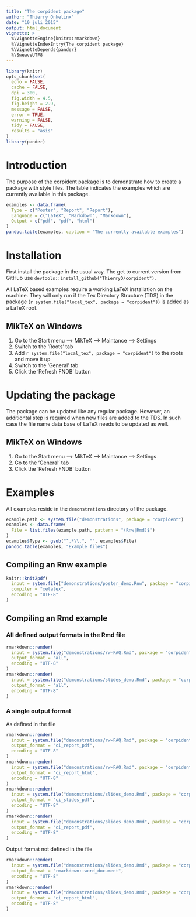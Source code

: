 ```yaml
---
title: "The corpident package"
author: "Thierry Onkelinx"
date: "10 juli 2015"
output: html_document
vignette: >
  %\VignetteEngine{knitr::rmarkdown}
  %\VignetteIndexEntry{The corpident package}
  %\VignetteDepends{pander}
  %\SweaveUTF8
---
```


```r
library(knitr)
opts_chunk$set(
  echo = FALSE, 
  cache = FALSE, 
  dpi = 300, 
  fig.width = 4.5, 
  fig.height = 2.9, 
  message = FALSE, 
  error = TRUE, 
  warning = FALSE, 
  tidy = FALSE,
  results = "asis"
)
library(pander)
```

# Introduction

The purpose of the corpident package is to demonstrate how to create a package with style files. The table indicates the examples which are currently available in this package.

```r
examples <- data.frame(
  Type = c("Poster", "Report", "Report"),
  Language = c("LaTeX", "Markdown", "Markdown"),
  Output = c("pdf", "pdf", "html")
)
pandoc.table(examples, caption = "The currently available examples")
```

# Installation

First install the package in the usual way. The get to current version from GitHub use `devtools::install_github("ThierryO/corpident")`.

All LaTeX based examples require a working LaTeX installation on the machine. They will only run if the Tex Directory Structure (TDS) in the package (`r system.file("local_tex", package = "corpident")`) is added as a LaTeX root.

## MikTeX on Windows

1. Go to the Start menu --> MikTeX --> Maintance --> Settings
1. Switch to the 'Roots' tab
1. Add `r system.file("local_tex", package = "corpident")` to the roots and move it up
1. Switch to the 'General' tab
1. Click the 'Refresh FNDB' button

# Updating the package

The package can be updated like any regular package. However, an additiontal step is required when new files are added to the TDS. In such case the file name data base of LaTeX needs to be updated as well.

## MikTeX on Windows

1. Go to the Start menu --> MikTeX --> Maintance --> Settings
1. Go to the 'General' tab
1. Click the 'Refresh FNDB' button

# Examples

All examples reside in the `demonstrations` directory of the package.

```r
example.path <- system.file("demonstrations", package = "corpident")
examples <- data.frame(
  File = list.files(example.path, pattern = "(Rnw|Rmd)$")
)
examples$Type <- gsub("^.*\\.", "", examples$File)
pandoc.table(examples, "Example files")
```

## Compiling an Rnw example

```r
knitr::knit2pdf(
  input = sytem.file("demonstrations/poster_demo.Rnw", package = "corpident"),
  compiler = "xelatex", 
  encoding = "UTF-8"
)
```

## Compiling an Rmd example

### All defined output formats in the Rmd file
```r
rmarkdown::render(
  input = system.file("demonstrations/rw-FAQ.Rmd", package = "corpident"), 
  output_format = "all", 
  encoding = "UTF-8"
)
rmarkdown::render(
  input = system.file("demonstrations/slides_demo.Rmd", package = "corpident"), 
  output_format = "all", 
  encoding = "UTF-8"
)
```

### A single output format

As defined in the file

```r
rmarkdown::render(
  input = system.file("demonstrations/rw-FAQ.Rmd", package = "corpident"), 
  output_format = "ci_report_pdf", 
  encoding = "UTF-8"
)
rmarkdown::render(
  input = system.file("demonstrations/rw-FAQ.Rmd", package = "corpident"), 
  output_format = "ci_report_html", 
  encoding = "UTF-8"
)
rmarkdown::render(
  input = system.file("demonstrations/slides_demo.Rmd", package = "corpident"), 
  output_format = "ci_slides_pdf", 
  encoding = "UTF-8"
)
rmarkdown::render(
  input = system.file("demonstrations/slides_demo.Rmd", package = "corpident"), 
  output_format = "ci_report_pdf", 
  encoding = "UTF-8"
)
```

Output format not defined in the file

```r
rmarkdown::render(
  input = system.file("demonstrations/slides_demo.Rmd", package = "corpident"), 
  output_format = "rmarkdown::word_document",
  encoding = "UTF-8"
)
rmarkdown::render(
  input = system.file("demonstrations/slides_demo.Rmd", package = "corpident"), 
  output_format = "ci_report_html", 
  encoding = "UTF-8"
)
```
